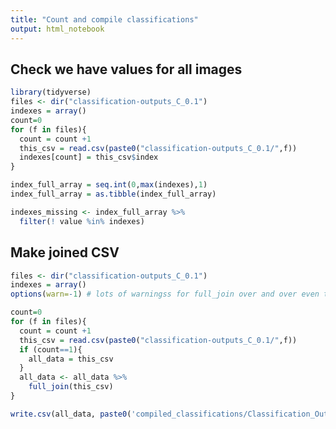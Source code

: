 ```yaml
---
title: "Count and compile classifications"
output: html_notebook
---
```


## Check we have values for all images
```r
library(tidyverse)
files <- dir("classification-outputs_C_0.1") 
indexes = array()
count=0
for (f in files){
  count = count +1
  this_csv = read.csv(paste0("classification-outputs_C_0.1/",f)) 
  indexes[count] = this_csv$index
}
```

```r
index_full_array = seq.int(0,max(indexes),1)
index_full_array = as.tibble(index_full_array)

indexes_missing <- index_full_array %>%
  filter(! value %in% indexes)
```

## Make joined CSV
```r

files <- dir("classification-outputs_C_0.1") 
indexes = array()
options(warn=-1) # lots of warningss for full_join over and over even though it's fine

count=0
for (f in files){
  count = count +1
  this_csv = read.csv(paste0("classification-outputs_C_0.1/",f)) 
  if (count==1){
    all_data = this_csv
  }
  all_data <- all_data %>%
    full_join(this_csv)
}
```



```r
write.csv(all_data, paste0('compiled_classifications/Classification_Outputs',count,'.csv'))

```